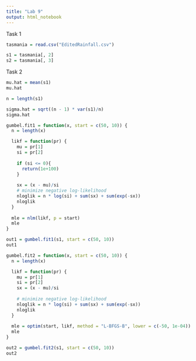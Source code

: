 ```yaml
---
title: "Lab 9"
output: html_notebook
---
```


Task 1

```r
tasmania = read.csv("EditedRainfall.csv")
```

```r
s1 = tasmania[, 2] 
s2 = tasmania[, 3]
```

Task 2

```r
mu.hat = mean(s1)
mu.hat

n = length(s1)

sigma.hat = sqrt((n - 1) * var(s1)/n)
sigma.hat
```

```r
gumbel.fit1 = function(x, start = c(50, 10)) {
  n = length(x)

  likf = function(pr) {
    mu = pr[1]
    si = pr[2]
  
    if (si <= 0){
      return(1e+100)
    }
  
    sx = (x - mu)/si
    # minimize negative log-likelihood
    nloglik = n * log(si) + sum(sx) + sum(exp(-sx))
    nloglik
  }
  
  mle = nlm(likf, p = start)
  mle
}
```

```r
out1 = gumbel.fit1(s1, start = c(50, 10))
out1
```

```r
gumbel.fit2 = function(x, start = c(50, 10)) {
  n = length(x)

  likf = function(pr) {
    mu = pr[1]
    si = pr[2]
    sx = (x - mu)/si
    
    # minimize negative log-likelihood
    nloglik = n * log(si) + sum(sx) + sum(exp(-sx))
    nloglik
  }
  
  mle = optim(start, likf, method = "L-BFGS-B", lower = c(-50, 1e-04))
  mle
}
```

```r
out2 = gumbel.fit2(s1, start = c(50, 10))
out2
```
